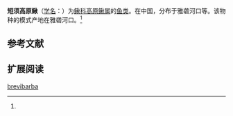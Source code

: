 {{Speciesbox
| name = 短须高原鳅
| status = 
| status_system = 
| image = 
| genus = Triplophysa
| species = brevibarba
| authority = Ding, 1991<ref name='id6374'>{{cite web| url =http://www.bioinfo.cn/db05/BjdwSpecies.php?action=view&id=6374| title =短须高原鳅| work =中国动物物种编目数据库| publisher =中国科学院微生物研究所| author =中国科学院动物研究所| accessdate =2009-04-11| deadurl =yes| archiveurl =https://web.archive.org/web/20160305003517/http://www.bioinfo.cn/db05/BjdwSpecies.php?action=view&id=6374| archivedate =2016-03-05}}</ref>
}}

'''短须高原鳅'''（[[学名|学名]]：{{lang|la|''Triplophysa brevibarba''}}）为[[鳅科|鳅科]][[高原鳅属|高原鳅属]]的[[鱼类|鱼类]]。在中国，分布于雅砻河口等。该物种的模式产地在雅砻河口。<ref name='id6374'/>

== 参考文献 ==
{{reflist}}

== 扩展阅读 ==
{{refbegin}}
{{wikispecies-inline|Triplophysa brevibarba|短须高原鳅}}
{{refend}}

[[Category:高原鳅属|brevibarba]]


{{鯉形目小作品}}
